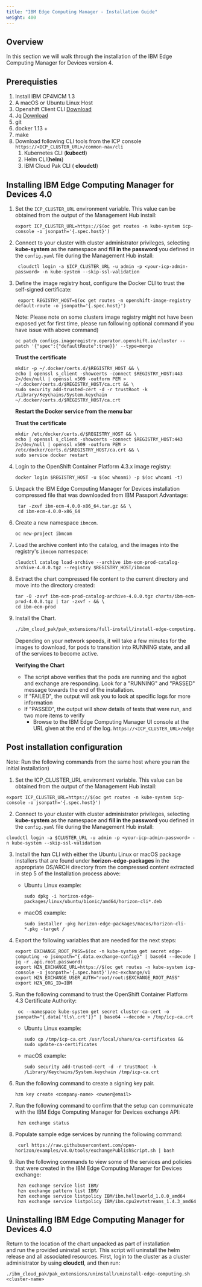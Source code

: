 ```yaml
---
title: "IBM Edge Computing Manager - Installation Guide"
weight: 400
---
```


## Overview
In this section we will walk through the installation of the IBM 
Edge Computing Manager for Devices version 4. 


## Prerequisties

1. Install IBM CP4MCM 1.3
2. A macOS or Ubuntu Linux Host
3. Openshift Client CLI [Download](https://mirror.openshift.com/pub/openshift-v4/clients/ocp/latest-4.3/)
4. Jq [Download](https://stedolan.github.io/jq/download/)
5. git
6. docker 1.13 +
7. make
8. Download following CLI tools from the ICP console 
`https://<ICP_CLUSTER_URL>/common-nav/cli`
   1. Kubernetes CLI (**kubectl**)
   2. Helm CLI(**helm**)
   3. IBM Cloud Pak CLI ( **cloudctl**)

## Installing IBM Edge Computing Manager for Devices 4.0

1. Set the `ICP_CLUSTER_URL` environment variable. This value can be 
obtained from the output of the Management Hub install:

   ```shell
   export ICP_CLUSTER_URL=https://$(oc get routes -n kube-system icp-console -o jsonpath='{.spec.host}')
   ```

2. Connect to your cluster with cluster administrator privileges, 
selecting **kube-system** as the namespace and 
**fill in the password** you defined in the `config.yaml` file during the 
Management Hub install:

   ```shell
    cloudctl login -a $ICP_CLUSTER_URL -u admin -p <your-icp-admin-password> -n kube-system --skip-ssl-validation
   ```

3. Define the image registry host, configure the Docker CLI to trust 
the self-signed certificate: 

   ```shell
    export REGISTRY_HOST=$(oc get routes -n openshift-image-registry default-route -o jsonpath='{.spec.host}')
   ```

   <InlineNotification>
   Note: Please note on some clusters image registry might not have been exposed yet for first time, please run following optional command if you have issue with above command)
   </InlineNotification>

   ```shell
   oc patch configs.imageregistry.operator.openshift.io/cluster --patch '{"spec":{"defaultRoute":true}}' --type=merge
   ```

   <Tabs>

   <Tab label="For MacOS">

   **Trust the certificate**

   ```
   mkdir -p ~/.docker/certs.d/$REGISTRY_HOST && \
   echo | openssl s_client -showcerts -connect $REGISTRY_HOST:443 2>/dev/null | openssl x509 -outform PEM > ~/.docker/certs.d/$REGISTRY_HOST/ca.crt && \
   sudo security add-trusted-cert -d -r trustRoot -k /Library/Keychains/System.keychain ~/.docker/certs.d/$REGISTRY_HOST/ca.crt
   ```
    
   **Restart the Docker service from the menu bar**

   </Tab>
   
   <Tab label="For Ubuntu">

   **Trust the certificate**

   ```
   mkdir /etc/docker/certs.d/$REGISTRY_HOST && \
   echo | openssl s_client -showcerts -connect $REGISTRY_HOST:443 2>/dev/null | openssl x509 -outform PEM > /etc/docker/certs.d/$REGISTRY_HOST/ca.crt && \
   sudo service docker restart
   ```
    
   </Tab>

   </Tabs>

4. Login to the OpenShift Container Platform 4.3.x image registry:

   ```shell
   docker login $REGISTRY_HOST -u $(oc whoami) -p $(oc whoami -t)
   ```

5. Unpack the IBM Edge Computing Manager for Devices installation 
compressed file that was downloaded from IBM Passport Advantage:

   ```shell
    tar -zxvf ibm-ecm-4.0.0-x86_64.tar.gz && \
    cd ibm-ecm-4.0.0-x86_64
   ```

6. Create a new namespace `ibmcom`.

   ```shell
   oc new-project ibmcom
   ```

7. Load the archive content into the catalog, and the images into 
the registry's `ibmcom` namespace:

   ```shell
   cloudctl catalog load-archive --archive ibm-ecm-prod-catalog-archive-4.0.0.tgz --registry $REGISTRY_HOST/ibmcom
   ```

8. Extract the chart compressed file content to the current directory 
and move into the directory created:

   ```shell
   tar -O -zxvf ibm-ecm-prod-catalog-archive-4.0.0.tgz charts/ibm-ecm-prod-4.0.0.tgz | tar -zxvf - && \
   cd ibm-ecm-prod
   ```

9. Install the Chart.

   ```bash
   ./ibm_cloud_pak/pak_extensions/full-install/install-edge-computing.sh
   ```

   <InlineNotification>
   Depending on your network speeds, it will take a  few minutes for the images to download, for pods to transition into  RUNNING state, and all of the services to become active.
   </InlineNotification>

   **Verifying the Chart**

   - The script above verifies that the pods are running and the  agbot and exchange are responding. Look for a "RUNNING" and "PASSED"  message towards the end of the installation.
   - If "FAILED", the output will ask you to look at specific logs for more information
   - If "PASSED", the output will show details of tests that were run, and two more items to verify          
     - Browse to the IBM Edge Computing Manager UI console at the 
     URL given at the end of the log. `https://<ICP_CLUSTER_URL>/edge`

## Post installation configuration

<InlineNotification>
Note: Run the following commands from the same host where you ran the initial installation)
</InlineNotification>

1. Set the ICP_CLUSTER_URL environment variable. This value can be 
obtained from the output of the Management Hub install:

```shell
export ICP_CLUSTER_URL=https://$(oc get routes -n kube-system icp-console -o jsonpath='{.spec.host}')
```

2. Connect to your cluster with cluster administrator privileges, 
selecting **kube-system** as the namespace and 
**fill in the password** you defined in the `config.yaml` file during the 
Management Hub install:

```shell
cloudctl login -a $CLUSTER_URL -u admin -p <your-icp-admin-password> -n kube-system --skip-ssl-validation
```

3. Install the **hzn** CLI with either the Ubuntu Linux or macOS package installers that are found under **horizon-edge-packages** in the appropriate OS/ARCH directory from the compressed content extracted in step 5 of the Installation process above:

   - Ubuntu Linux example:

     ```shell
     sudo dpkg -i horizon-edge-packages/linux/ubuntu/bionic/amd64/horizon-cli*.deb
     ```

   - macOS example:

     ```shell
     sudo installer -pkg horizon-edge-packages/macos/horizon-cli-*.pkg -target /
     ```

4. Export the following variables that are needed for the next steps:

   ```shell
   export EXCHANGE_ROOT_PASS=$(oc -n kube-system get secret edge-computing -o jsonpath="{.data.exchange-config}" | base64 --decode | jq -r .api.root.password)
   export HZN_EXCHANGE_URL=https://$(oc get routes -n kube-system icp-console -o jsonpath='{.spec.host}')/ec-exchange/v1
   export HZN_EXCHANGE_USER_AUTH="root/root:$EXCHANGE_ROOT_PASS"
   export HZN_ORG_ID=IBM
   ```

5. Run the following command to trust the OpenShift Container Platform 4.3 Certificate Authority:

   ```shell
    oc --namespace kube-system get secret cluster-ca-cert -o jsonpath="{.data['tls\.crt']}" | base64 --decode > /tmp/icp-ca.crt
   ```

   - Ubuntu Linux example:

     ```shell
     sudo cp /tmp/icp-ca.crt /usr/local/share/ca-certificates && sudo update-ca-certificates
     ```

   - macOS example:

     ```shell
     sudo security add-trusted-cert -d -r trustRoot -k /Library/Keychains/System.keychain /tmp/icp-ca.crt
     ```

6. Run the following command to create a signing key pair.

   ```shell
   hzn key create <company-name> <owner@email>
   ```

7. Run the following command to confirm that the setup can communicate with the IBM Edge Computing Manager for Devices exchange API:

   ```shell
    hzn exchange status
   ```

8. Populate sample edge services by running the following command:

   ```shell
    curl https://raw.githubusercontent.com/open-horizon/examples/v4.0/tools/exchangePublishScript.sh | bash
   ```

9. Run the following commands to view some of the services and policies  that were created in the IBM Edge Computing Manager for Devices  exchange:

   ```shell
    hzn exchange service list IBM/
    hzn exchange pattern list IBM/
    hzn exchange service listpolicy IBM/ibm.helloworld_1.0.0_amd64
    hzn exchange service listpolicy IBM/ibm.cpu2evtstreams_1.4.3_amd64
   ```

## Uninstalling IBM Edge Computing Manager for Devices 4.0

Return to the location of the chart unpacked as part of installation  
and run the provided uninstall 	script. This script will uninstall 
the  helm release and all associated resources. First, login to the 
cluster  as a cluster administrator by using **cloudctl**, and then 
run:

```shell
./ibm_cloud_pak/pak_extensions/uninstall/uninstall-edge-computing.sh <cluster-name>
```
